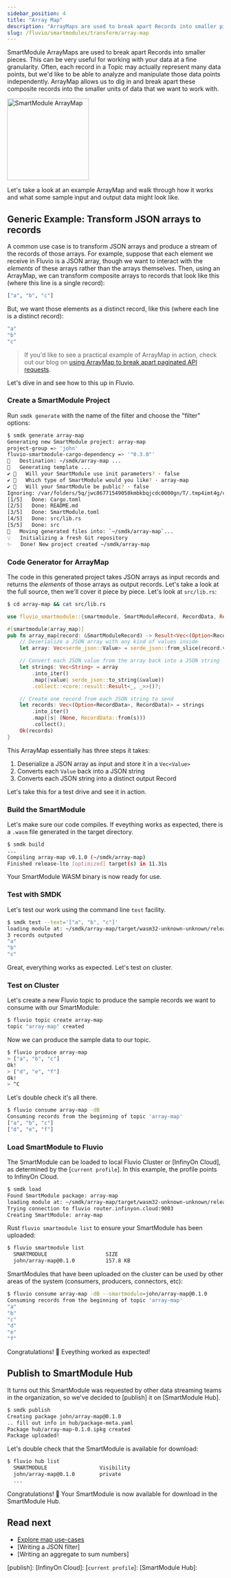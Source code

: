 ```yaml
---
sidebar_position: 4
title: "Array Map"
description: "ArrayMaps are used to break apart Records into smaller pieces. This can be very useful for working with your data at a fine granularity."
slug: /fluvio/smartmodules/transform/array-map
---
```


SmartModule ArrayMaps are used to break apart Records into smaller pieces. This can be very useful for working with your data at a fine granularity. Often, each record in a Topic may actually represent many data points, but we'd like to be able to analyze and manipulate those data points independently. ArrayMap allows us to dig in and break apart these composite records into the smaller units of data that we want to work with.

<img  src="/img/docs/references/smartmodules/smartmodule-arraymap.svg" alt="SmartModule ArrayMap" justify="center" height="190" />

Let's take a look at an example ArrayMap and walk through how it works and what some sample input and output data might look like.

## Generic Example: Transform JSON arrays to records

A common use case is to transform JSON arrays and produce a stream of the records of those arrays. For example, suppose that each element we receive in Fluvio is a JSON array, though we want to interact with the _elements_ of these arrays rather than the arrays themselves. Then, using an ArrayMap, we can transform composite arrays to records that look like this (where this line is a single record):

```bash
["a", "b", "c"]
```

But, we want those elements as a distinct record, like this (where each line is a distinct record):

```bash
"a"
"b"
"c"
```

> If you'd like to see a practical example of ArrayMap in action, check out our blog on [using ArrayMap to break apart paginated API requests].

Let's dive in and see how to this up in Fluvio.

### Create a SmartModule Project

Run `smdk generate` with the name of the filter and choose the  "filter" options:


```bash copy="fl"
$ smdk generate array-map
Generating new SmartModule project: array-map
project-group => 'john'
fluvio-smartmodule-cargo-dependency => '"0.3.0"'
🔧   Destination: ~/smdk/array-map ...
🔧   Generating template ...
✔ 🤷   Will your SmartModule use init parameters? · false
✔ 🤷   Which type of SmartModule would you like? · array-map
✔ 🤷   Will your SmartModule be public? · false
Ignoring: /var/folders/5q/jwc86771549058kmbkbqjcdc0000gn/T/.tmp4imt4g/cargo-generate.toml
[1/5]   Done: Cargo.toml
[2/5]   Done: README.md
[3/5]   Done: SmartModule.toml
[4/5]   Done: src/lib.rs
[5/5]   Done: src
🔧   Moving generated files into: `~/smdk/array-map`...
💡   Initializing a fresh Git repository
✨   Done! New project created ~/smdk/array-map
```

### Code Generator for ArrayMap

The code in this generated project takes JSON arrays as input records and returns the _elements_ of those arrays as output records. Let's take a look at the full source, then we'll cover it piece by piece. Let's look at `src/lib.rs`:


```bash copy="fl"
$ cd array-map && cat src/lib.rs
```

```rust
use fluvio_smartmodule::{smartmodule, SmartModuleRecord, RecordData, Result};

#[smartmodule(array_map)]
pub fn array_map(record: &SmartModuleRecord) -> Result<Vec<(Option<RecordData>, RecordData)>> {
    // Deserialize a JSON array with any kind of values inside
    let array: Vec<serde_json::Value> = serde_json::from_slice(record.value.as_ref())?;

    // Convert each JSON value from the array back into a JSON string
    let strings: Vec<String> = array
        .into_iter()
        .map(|value| serde_json::to_string(&value))
        .collect::<core::result::Result<_, _>>()?;

    // Create one record from each JSON string to send
    let records: Vec<(Option<RecordData>, RecordData)> = strings
        .into_iter()
        .map(|s| (None, RecordData::from(s)))
        .collect();
    Ok(records)
}
```

This ArrayMap essentially has three steps it takes:

1) Deserialize a JSON array as input and store it in a `Vec<Value>`
2) Converts each `Value` back into a JSON string
3) Converts each JSON string into a distinct output Record

Let's take this for a test drive and see it in action.

### Build the SmartModule

Let's make sure our code compiles. If eveything works as expected, there is a `.wasm` file generated in the target directory.


```bash copy="fl"
$ smdk build
...
Compiling array-map v0.1.0 (~/smdk/array-map)
Finished release-lto [optimized] target(s) in 11.31s
```

Your SmartModule WASM binary is now ready for use.

### Test with SMDK

Let's test our work using the command line `test` facility.


```bash copy="fl"
$ smdk test --text='["a", "b", "c"]'
loading module at: ~/smdk/array-map/target/wasm32-unknown-unknown/release-lto/array_map.wasm
3 records outputed
"a"
"b"
"c"
```

Great, everything works as expected. Let's test on cluster.


### Test on Cluster

Let's create a new Fluvio topic to produce the sample records we want to consume with our SmartModule:


```bash copy="fl"
$ fluvio topic create array-map
topic "array-map" created
```

Now we can produce the sample data to our topic.


```bash copy="fl"
$ fluvio produce array-map
> ["a", "b", "c"]
Ok!
> ["d", "e", "f"]
Ok!
> ^C
```

Let's double check it's all there.


```bash copy="fl"
$ fluvio consume array-map -dB
Consuming records from the beginning of topic 'array-map'
["a", "b", "c"]
["d", "e", "f"]
```

### Load SmartModule to Fluvio

The SmartModule can be loaded to local Fluvio Cluster or [InfinyOn Cloud], as determined by the [`current profile`]. In this example, the profile points to InfinyOn Cloud.


```bash
$ smdk load
Found SmartModule package: array-map
loading module at: ~/smdk/array-map/target/wasm32-unknown-unknown/release-lto/array_map.wasm
Trying connection to fluvio router.infinyon.cloud:9003
Creating SmartModule: array-map
```

Rust `fluvio smartmodule list` to ensure your SmartModule has been uploaded:


```bash copy="fl"
$ fluvio smartmodule list
  SMARTMODULE                   SIZE
  john/array-map@0.1.0          157.8 KB
```

SmartModules that have been uploaded on the cluster can be used by other areas of the system (consumers, producers, connectors, etc):


```bash copy="fl"
$ fluvio consume array-map -dB --smartmodule=john/array-map@0.1.0
Consuming records from the beginning of topic 'array-map'
"a"
"b"
"c"
"d"
"e"
"f"
```

Congratulations! :tada: Eveything worked as expected!


## Publish to SmartModule Hub

It turns out this SmartModule was requested by other data streaming teams in the organization, so we've decided to [publish] it on [SmartModule Hub].


```bash copy="fl"
$ smdk publish
Creating package john/array-map@0.1.0
.. fill out info in hub/package-meta.yaml
Package hub/array-map-0.1.0.ipkg created
Package uploaded!
```

Let's double check that the SmartModule is available for download:


```bash copy="fl"
$ fluvio hub list
  SMARTMODULE                 Visibility
  john/array-map@0.1.0        private
  ...
```

Congratulations! :tada: Your SmartModule is now available for download in the SmartModule Hub.


## Read next

- [Explore map use-cases](https://www.infinyon.com/blog/2021/08/smartstream-map-use-cases/)
- [Writing a JSON filter]
- [Writing an aggregate to sum numbers]

[publish]:
[InfinyOn Cloud]:
[`current profile`]:
[SmartModule Hub]:

[downloaded the Fluvio CLI]: https://www.fluvio.io/download/
[using ArrayMap to break apart paginated API requests]: https://infinyon.com/blog/2021/10/smartstream-array-map-reddit/
[full source code for this example on GitHub]: https://github.com/infinyon/fluvio/blob/095d8f0cbbcc79ebc71cea464cd653ffde7af4e0/crates/fluvio-smartstream/examples/array_map_json_array/src/lib.rs
